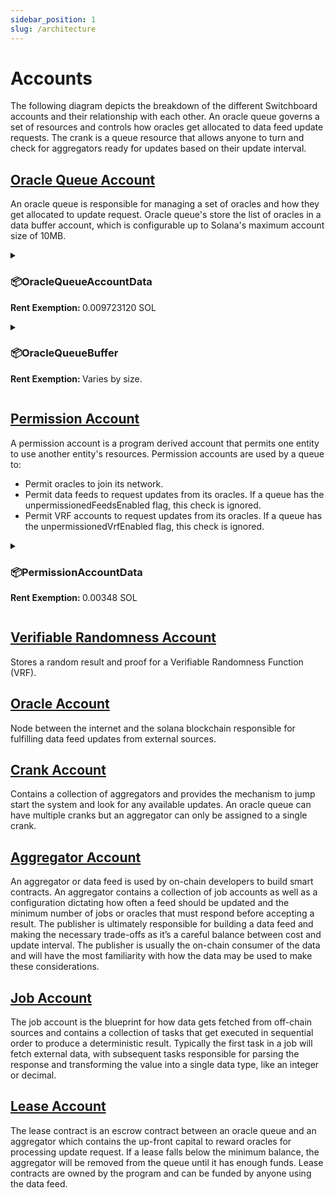 ```yaml
---
sidebar_position: 1
slug: /architecture
---
```



# Accounts

The following diagram depicts the breakdown of the different Switchboard accounts and their relationship with each other. An oracle queue governs a set of resources and controls how oracles get allocated to data feed update requests. The crank is a queue resource that allows anyone to turn and check for aggregators ready for updates based on their update interval.

<MarkdownImage img="/img/account_decomposition.png" />

## [Oracle Queue Account](/architecture/queue)

An oracle queue is responsible for managing a set of oracles and how they get allocated to update request. Oracle queue's store the list of oracles in a data buffer account, which is configurable up to Solana's maximum account size of 10MB.

<details>
<summary>

### 📦OracleQueueAccountData

<b>Rent Exemption: </b>0.009723120 SOL

</summary>

<OracleQueueAccountData />

</details>

<details>
<summary>

### 📦OracleQueueBuffer

<b>Rent Exemption: </b>Varies by size.

</summary>

<OracleQueueBuffer />

</details>

## [Permission Account](/architecture/permission)

A permission account is a program derived account that permits one entity to use another entity's resources. Permission accounts are used by a queue to:

- Permit oracles to join its network.
- Permit data feeds to request updates from its oracles. If a queue has the unpermissionedFeedsEnabled flag, this check is ignored.
- Permit VRF accounts to request updates from its oracles. If a queue has the unpermissionedVrfEnabled flag, this check is ignored.

<details>
<summary>

### 📦PermissionAccountData

<b>Rent Exemption: </b>0.00348 SOL

</summary>

<PermissionAccountData />

</details>

## [Verifiable Randomness Account](/architecture/vrf)

Stores a random result and proof for a Verifiable Randomness Function (VRF).

## [Oracle Account](/architecture/oracle)

Node between the internet and the solana blockchain responsible for fulfilling data feed updates from external sources.

## [Crank Account](/architecture/crank)

Contains a collection of aggregators and provides the mechanism to jump start the system and look for any available updates. An oracle queue can have multiple cranks but an aggregator can only be assigned to a single crank.

## [Aggregator Account](/architecture/aggregator)

An aggregator or data feed is used by on-chain developers to build smart contracts. An aggregator contains a collection of job accounts as well as a configuration dictating how often a feed should be updated and the minimum number of jobs or oracles that must respond before accepting a result. The publisher is ultimately responsible for building a data feed and making the necessary trade-offs as it’s a careful balance between cost and update interval. The publisher is usually the on-chain consumer of the data and will have the most familiarity with how the data may be used to make these considerations.

## [Job Account](/architecture/job)

The job account is the blueprint for how data gets fetched from off-chain sources and contains a collection of tasks that get executed in sequential order to produce a deterministic result. Typically the first task in a job will fetch external data, with subsequent tasks responsible for parsing the response and transforming the value into a single data type, like an integer or decimal.

## [Lease Account](/architecture/lease)

The lease contract is an escrow contract between an oracle queue and an aggregator which contains the up-front capital to reward oracles for processing update request. If a lease falls below the minimum balance, the aggregator will be removed from the queue until it has enough funds. Lease contracts are owned by the program and can be funded by anyone using the data feed.

